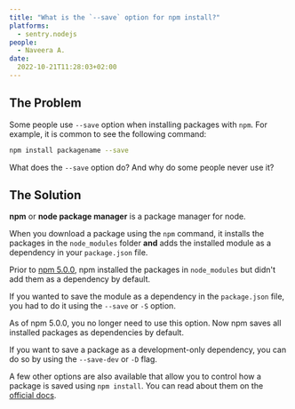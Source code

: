 ```yaml
---
title: "What is the `--save` option for npm install?"
platforms: 
  - sentry.nodejs
people: 
  - Naveera A.
date:
  2022-10-21T11:28:03+02:00
---
```


## The Problem

Some people use `--save` option when installing packages with `npm`. For example, it is common to see the following command:

```bash
npm install packagename --save
```

What does the `--save` option do? And why do some people never use it?

## The Solution

**npm** or **node package manager** is a package manager for node.

When you download a package using the `npm` command, it installs the packages in the `node_modules` folder **and** adds the installed module as a dependency in your `package.json` file.

Prior to [npm 5.0.0](https://blog.npmjs.org/post/161081169345/v500), npm installed the packages in `node_modules` but didn't add them as a dependency by default.

If you wanted to save the module as a dependency in the `package.json` file, you had to do it using the `--save` or `-S` option.

As of npm 5.0.0, you no longer need to use this option. Now npm saves all installed packages as dependencies by default.

If you want to save a package as a development-only dependency, you can do so by using the `--save-dev` or `-D` flag.

A few other options are also available that allow you to control how a package is saved using `npm install`. You can read about them on the [official docs](https://docs.npmjs.com/cli/v8/commands/npm-install).
